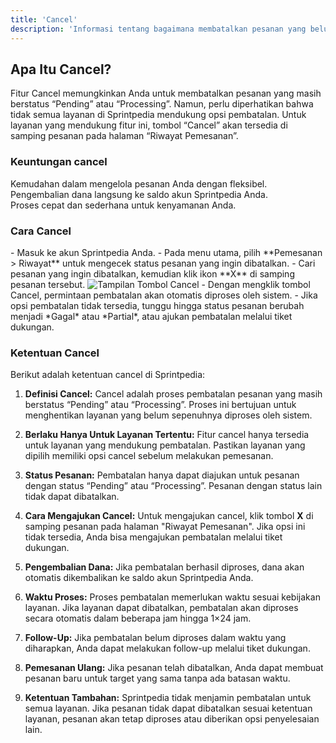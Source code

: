 ```yaml
---
title: 'Cancel'
description: 'Informasi tentang bagaimana membatalkan pesanan yang belum selesai di SPRINTPEDIA.'
---
```


## Apa Itu Cancel?
Fitur Cancel memungkinkan Anda untuk membatalkan pesanan yang masih berstatus “Pending” atau “Processing”. Namun, perlu diperhatikan bahwa tidak semua layanan di Sprintpedia mendukung opsi pembatalan. Untuk layanan yang mendukung fitur ini, tombol “Cancel” akan tersedia di samping pesanan pada halaman “Riwayat Pemesanan”.

### Keuntungan cancel
Kemudahan dalam mengelola pesanan Anda dengan fleksibel.  
Pengembalian dana langsung ke saldo akun Sprintpedia Anda.  
Proses cepat dan sederhana untuk kenyamanan Anda.

### Cara Cancel
<Steps>
  <Step title="Cek Status Pemesanan">
    - Masuk ke akun Sprintpedia Anda.
    - Pada menu utama, pilih **Pemesanan > Riwayat** untuk mengecek status pesanan yang ingin dibatalkan.
  </Step>
  <Step title="Klik Tombol Cancel">
    - Cari pesanan yang ingin dibatalkan, kemudian klik ikon **X** di samping pesanan tersebut.
    <Frame>
      <img src="/images/cancel-button.png" alt="Tampilan Tombol Cancel" />
    </Frame>
    - Dengan mengklik tombol Cancel, permintaan pembatalan akan otomatis diproses oleh sistem.
  </Step>
  <Step title="Pembatalan Melalui Tiket">
    - Jika opsi pembatalan tidak tersedia, tunggu hingga status pesanan berubah menjadi *Gagal* atau *Partial*, atau ajukan pembatalan melalui tiket dukungan.
  </Step>
</Steps>

### Ketentuan Cancel

Berikut adalah ketentuan cancel di Sprintpedia:

1. **Definisi Cancel:** Cancel adalah proses pembatalan pesanan yang masih berstatus “Pending” atau “Processing”. Proses ini bertujuan untuk menghentikan layanan yang belum sepenuhnya diproses oleh sistem.

2. **Berlaku Hanya Untuk Layanan Tertentu:** Fitur cancel hanya tersedia untuk layanan yang mendukung pembatalan. Pastikan layanan yang dipilih memiliki opsi cancel sebelum melakukan pemesanan.

3. **Status Pesanan:** Pembatalan hanya dapat diajukan untuk pesanan dengan status “Pending” atau “Processing”. Pesanan dengan status lain tidak dapat dibatalkan.

4. **Cara Mengajukan Cancel:** Untuk mengajukan cancel, klik tombol **X** di samping pesanan pada halaman "Riwayat Pemesanan". Jika opsi ini tidak tersedia, Anda bisa mengajukan pembatalan melalui tiket dukungan.

5. **Pengembalian Dana:** Jika pembatalan berhasil diproses, dana akan otomatis dikembalikan ke saldo akun Sprintpedia Anda.

6. **Waktu Proses:** Proses pembatalan memerlukan waktu sesuai kebijakan layanan. Jika layanan dapat dibatalkan, pembatalan akan diproses secara otomatis dalam beberapa jam hingga 1×24 jam.

7. **Follow-Up:** Jika pembatalan belum diproses dalam waktu yang diharapkan, Anda dapat melakukan follow-up melalui tiket dukungan.

8. **Pemesanan Ulang:** Jika pesanan telah dibatalkan, Anda dapat membuat pesanan baru untuk target yang sama tanpa ada batasan waktu.

9. **Ketentuan Tambahan:** Sprintpedia tidak menjamin pembatalan untuk semua layanan. Jika pesanan tidak dapat dibatalkan sesuai ketentuan layanan, pesanan akan tetap diproses atau diberikan opsi penyelesaian lain.